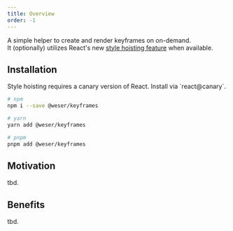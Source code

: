 ```yaml
---
title: Overview
order: -1
---
```


A simple helper to create and render keyframes on on-demand.<br />
It (optionally) utilizes React's new [style hoisting feature](https://react.dev/reference/react-dom/components/style#rendering-an-inline-css-stylesheet) when available.

<PackageBadges package="@weser/keyframes" />

## Installation

<Callout title="Note">
  Style hoisting requires a canary version of React. Install via `react@canary`.
</Callout>

```sh
# npm
npm i --save @weser/keyframes

# yarn
yarn add @weser/keyframes

# pnpm
pnpm add @weser/keyframes
```

## Motivation

tbd.

## Benefits

tbd.
